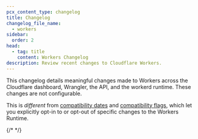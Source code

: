 ```yaml
---
pcx_content_type: changelog
title: Changelog
changelog_file_name:
  - workers
sidebar:
  order: 2
head:
  - tag: title
    content: Workers Changelog
description: Review recent changes to Cloudflare Workers.
---
```



This changelog details meaningful changes made to Workers across the Cloudflare dashboard, Wrangler, the API, and the workerd runtime. These changes are not configurable.

This is *different* from [compatibility dates](/workers/configuration/compatibility-dates/) and [compatibility flags](/workers/configuration/compatibility-flags/), which let you explicitly opt-in to or opt-out of specific changes to the Workers Runtime.

{/* <!-- Actual content lives in /src/content/changelogs/workers.yaml. Update the file there for new entries to appear here. For more details, refer to https://developers.cloudflare.com/style-guide/documentation-content-strategy/content-types/changelog/#yaml-file --> */}

<ProductChangelog />
